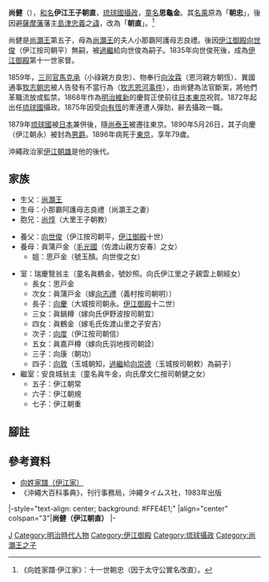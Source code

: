 {{東亞男性歷史人物
|名稱 =尚健
|身份 =[[琉球國|琉球]][[第二尚氏王朝|第二尚氏王朝]][[攝政_(琉球)|攝政]]
|國家 =[[琉球國|琉球國]]
|屆數 =
|最高職務 =琉球[[攝政_(琉球)|攝政]]
|前任 =[[尚宏勳|尚宏勳]]（與那城朝紀）
|繼任 =—
|畫像 =[[File:Ie_Chōchoku.PNG|200px]]
|說明 =尚健
|姓 =
|名 =
|姓名 =尚健
|字 =
|名乘 =朝直
|官職 =[[攝政_(琉球)|攝政]]
|封爵 =伊江[[王子|王子]]
|封號 =
|御稱號 =
|宮號1 =
|宮號2 =
|封地 =[[伊江島|伊江島]]
|神號 =
|尊號 =
|族裔 = 
|旗籍 =
|府邸 =
|世系 = 
|初名 =
|乳名 =
|幼名 =
|兒名 =
|童名 =
|小字 =
|別名 =
|號 =
|法號 =
|院號 =
|其他名號 =
|出生日期 =1818年
|出生地點 ={{flag|琉球國}}[[首里|首里]]
|婚年 =
|逝世年 =1896年1月4日
|逝世地 ={{flag|Empire of Japan}}[[東京|東京]]
|諡號 =
|墳墓 =
|父親 =[[尚灝王|尚灝王]]
|嫡母 =
|母親 =小那霸阿護母志良禮
|養父=[[向世俊|向世俊]]（伊江按司朝平）
|養母=毛氏眞蒲戸金
|元配 =
|正室 =瑞慶覽翁主
|妻 =
|繼室 =安良城翁主
|平妻 =
|側室 =
|元配之父 =
|元配之嫡母 =
|元配之母 =
|正室之父 =
|正室之嫡母 =
|正室之母 =
|妻之父 =
|妻之嫡母 =
|妻之母 =
|繼室之父 =
|繼室之嫡母 =
|繼室之母 =
|平妻之父 =
|平妻之嫡母 =
|平妻之母 =
|兄弟 =
|姊妹 =
|嫡兄弟 =
|嫡姊妹 =
|庶兄弟 =
|庶姊妹 =
|同胞兄弟 =
|同胞姊妹 =
|異母兄弟 =
|異母姊妹 =
|異父兄弟 =
|異父姊妹 =
|繼兄弟 =
|繼姊妹 =
|子 =
|女 =
|嫡子 =
|嫡女 =
|庶子 =
|庶女 =
|養子 =
|養女 =
|繼子 =
|繼女 =
|其他親屬 = 
|出身 = 
|功名 = 
|經歷 =
|著作 =
|注釋 =
}}
'''尚健'''（{{bd|1818年||1896年|1月4日|catIdx=Shang Jian}}），[[和名|和名]]'''伊江王子朝直'''，[[琉球國|琉球國]][[琉球攝政|攝政]]，[[童名|童名]]'''思龜金'''。其[[名乘|名乘]]原為「'''朝忠'''」，後因避[[薩摩藩|薩摩藩]]藩主[[島津忠義|島津忠義]]之[[避諱|諱]]，改為「'''朝直'''」。<ref>《向姓家譜·伊江家》：十一世朝忠（因于太守公實名改直）。</ref>

尚健是[[尚灝王|尚灝王]]第五子，母為[[尚灝王|尚灝王]]的夫人小那霸阿護母志良禮。後因[[伊江御殿|伊江御殿]][[向世俊|向世俊]]（伊江按司朝平）無嗣，被[[過繼|過繼]]給向世俊為嗣子。1835年向世俊死後，成為[[伊江御殿|伊江御殿]]第十一世家督。

1859年，[[三司官|三司官]][[馬克承|馬克承]]（小祿親方良忠）、物奉行[[向汝霖|向汝霖]]（恩河親方朝恆）、異國通事[[牧志朝忠|牧志朝忠]]被人告發有不當行為（[[牧志恩河事件|牧志恩河事件]]），由尚健為法官斷案，將他們革職流放或監禁。1868年作為[[明治維新|明治維新]]的慶賀正使前往[[日本|日本]][[東京|東京]]祝賀。1872年起出任[[琉球國|琉球國]]攝政。1875年因受[[向有恆|向有恆]]的牽連遭人彈劾，辭去攝政一職。

1879年[[琉球國|琉球國]]被[[日本|日本]]兼併後，隨[[尚泰王|尚泰王]]被遷往東京。1890年5月26日，其子向慶（伊江朝永）被封為[[男爵|男爵]]。1896年病死于[[東京|東京]]，享年79歲。

沖繩政治家[[伊江朝雄|伊江朝雄]]是他的後代。

== 家族 ==
*生父：[[尚灝王|尚灝王]]
*生母：小那霸阿護母志良禮（尚灝王之妻）
*胞兄：[[尚惇|尚惇]]（大里王子朝教）

*養父：[[向世俊|向世俊]]（伊江按司朝平，[[伊江御殿|伊江御殿]]十世）
*養母：眞蒲戸金（[[毛光國|毛光國]]（佐渡山親方安春）之女）
**姐：思戸金（號玉顏。向世俊之女）

*室：瑞慶覽翁主（童名眞鶴金，號妙照。向氏伊江里之子親雲上朝經女）
**長女：思戸金 
**次女：眞蒲戸金（嫁[[向志禮|向志禮]]（義村按司朝明）） 
**長子：[[向慶|向慶]]（大城按司朝永。[[伊江御殿|伊江御殿]]十二世） 
**三女：眞鍋樽（嫁向氏伊野波按司朝宜） 
**四女：眞鶴金（嫁毛氏佐渡山里之子安吉） 
**次子：[[向度|向度]]（伊江按司朝信） 
**五女：眞嘉戸樽（嫁向氏羽地按司朝詮） 
**三子：向康（朝功） 
**四子：[[向敦|向敦]]（玉城朝知，[[過繼|過繼]]給[[向崇德|向崇德]]（玉城按司朝敕）為嗣子）
*繼室：安良城翁主（童名眞牛金，向氏摩文仁按司朝健之女）
**五子：伊江朝常 
**六子：伊江朝規 
**七子：伊江朝重

== 腳註 ==
{{reflist|1}}
== 參考資料 ==
*[http://www.tulips.tsukuba.ac.jp/limedio/dlam/B1241188/1/vol05/syuri/341.htm 向姓家譜（伊江家）]{{dead link|date=2017年12月 |bot=InternetArchiveBot |fix-attempted=yes }}
*《沖繩大百科事典》，刊行事務局，沖繩タイムス社，1983年出版

{{start box}}
|-style="text-align: center; background: #FFE4E1;"
|align="center" colspan="3"|'''尚健（伊江朝直）'''
{{s-off}}
{{s-before|[[尚宏勳|尚宏勳]]<br/>（與那城朝紀）}}
{{s-title|[[琉球國|琉球]][[攝政_(琉球)|攝政]]|1872年—1875年}}
{{s-none|頭銜被廢除}}
|-
{{s-reg|other}}
{{s-bef|before={{link-ja|向世俊|伊江朝平}}<br>（伊江按司朝平）}}
{{s-ttl|title={{link-ja|伊江御殿|伊江御殿}}家督<br>（第十一世）|years=1835年–1876年}}
{{s-aft|after=向慶<br>（大城按司朝永）}}
{{end box}}
{{琉球攝政}}
[[Category:琉球尚氏|J]]
[[Category:明治時代人物|Category:明治時代人物]]
[[Category:伊江御殿|Category:伊江御殿]]
[[Category:琉球攝政|Category:琉球攝政]]
[[Category:尚灝王之子|Category:尚灝王之子]]